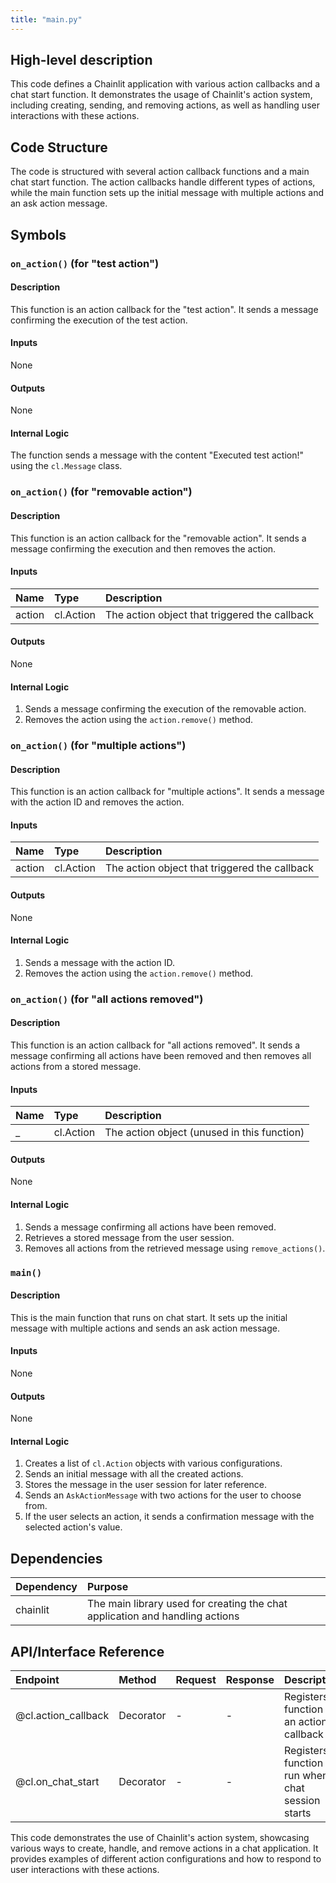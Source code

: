```yaml
---
title: "main.py"
---
```


## High-level description
This code defines a Chainlit application with various action callbacks and a chat start function. It demonstrates the usage of Chainlit's action system, including creating, sending, and removing actions, as well as handling user interactions with these actions.

## Code Structure
The code is structured with several action callback functions and a main chat start function. The action callbacks handle different types of actions, while the main function sets up the initial message with multiple actions and an ask action message.

## Symbols

### `on_action()` (for "test action")
#### Description
This function is an action callback for the "test action". It sends a message confirming the execution of the test action.

#### Inputs
None

#### Outputs
None

#### Internal Logic
The function sends a message with the content "Executed test action!" using the `cl.Message` class.

### `on_action()` (for "removable action")
#### Description
This function is an action callback for the "removable action". It sends a message confirming the execution and then removes the action.

#### Inputs
| Name | Type | Description |
|:-----|:-----|:------------|
| action | cl.Action | The action object that triggered the callback |

#### Outputs
None

#### Internal Logic
1. Sends a message confirming the execution of the removable action.
2. Removes the action using the `action.remove()` method.

### `on_action()` (for "multiple actions")
#### Description
This function is an action callback for "multiple actions". It sends a message with the action ID and removes the action.

#### Inputs
| Name | Type | Description |
|:-----|:-----|:------------|
| action | cl.Action | The action object that triggered the callback |

#### Outputs
None

#### Internal Logic
1. Sends a message with the action ID.
2. Removes the action using the `action.remove()` method.

### `on_action()` (for "all actions removed")
#### Description
This function is an action callback for "all actions removed". It sends a message confirming all actions have been removed and then removes all actions from a stored message.

#### Inputs
| Name | Type | Description |
|:-----|:-----|:------------|
| _ | cl.Action | The action object (unused in this function) |

#### Outputs
None

#### Internal Logic
1. Sends a message confirming all actions have been removed.
2. Retrieves a stored message from the user session.
3. Removes all actions from the retrieved message using `remove_actions()`.

### `main()`
#### Description
This is the main function that runs on chat start. It sets up the initial message with multiple actions and sends an ask action message.

#### Inputs
None

#### Outputs
None

#### Internal Logic
1. Creates a list of `cl.Action` objects with various configurations.
2. Sends an initial message with all the created actions.
3. Stores the message in the user session for later reference.
4. Sends an `AskActionMessage` with two actions for the user to choose from.
5. If the user selects an action, it sends a confirmation message with the selected action's value.

## Dependencies
| Dependency | Purpose |
|:-----------|:--------|
| chainlit | The main library used for creating the chat application and handling actions |

## API/Interface Reference
| Endpoint | Method | Request | Response | Description |
|:---------|:-------|:--------|:---------|:------------|
| @cl.action_callback | Decorator | - | - | Registers a function as an action callback |
| @cl.on_chat_start | Decorator | - | - | Registers a function to run when a chat session starts |

This code demonstrates the use of Chainlit's action system, showcasing various ways to create, handle, and remove actions in a chat application. It provides examples of different action configurations and how to respond to user interactions with these actions.